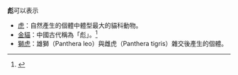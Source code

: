'''彪'''可以表示
*[[虎|虎]]：自然產生的個體中體型最大的貓科動物。
*[[金貓|金貓]]：中國古代稱為「彪」。<ref>{{Cite news|url=http://news.ltn.com.tw/news/world/breakingnews/2329157|title=又有貓科動物滅絕？全球最後一隻華南金貓在動物園去世 - 國際 - 自由時報電子報|accessdate=2018-07-23|archive-date=2018-07-23|archive-url=https://web.archive.org/web/20180723152330/http://news.ltn.com.tw/news/world/breakingnews/2329157|dead-url=no}}</ref>
*[[獅虎|獅虎]]：雄獅（Panthera leo）與雌虎（Panthera tigris）雜交後產生的個體。
{{disambig|cat=一字消歧义}}